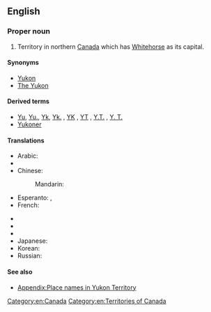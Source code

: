 ==English==
{{wikipedia|Yukon}}

===Proper noun===
{{en-proper noun|head=[[Yukon]] [[territory|Territory]]}}

# Territory in northern [[Canada]] which has [[Whitehorse]] as its capital.

====Synonyms====
* [[Yukon]]
* [[The Yukon]]

====Derived terms====
* [[Yu]], [[Yu.]], [[Yk]], [[Yk.]] , [[YK]] , [[YT]] , [[Y.T.]] , [[Y. T.]] {{qualifier|abbreviation}}
* [[Yukoner]]

====Translations====
{{trans-top|territory in northern Canada which has Whitehorse as its capital}}
* Arabic: {{t|ar|يوكون|m|tr=yūkūn|sc=Arab}}
* {{trreq|Armenian}}
* Chinese:
*: Mandarin: {{t+|cmn|育空|tr=Yùkōng|sc=Hani}}
* Esperanto: {{t|eo|Jukonio}}, {{t|eo|Jukon-teritorio}}
* French: {{t+|fr|Yukon|m}}
{{trans-mid}}
* {{trreq|Georgian}}
* {{trreq|Greek}}
* {{trreq|Hungarian}}
* Japanese: {{t|ja|ユーコン|tr=Yūkon|sc=Jpan}}
* Korean: {{t|ko|유콘|tr=Yukon|sc=Kore}}
* Russian: {{t|ru|Юкон|m|tr=Júkon|sc=Cyrl}}
{{trans-bottom}}

====See also====
* [[Appendix:Place names in Yukon Territory]]

[[Category:en:Canada]]
[[Category:en:Territories of Canada]]